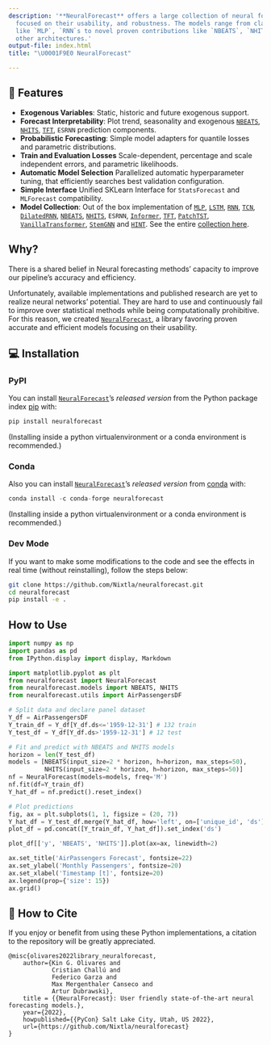 ```yaml
---
description: '**NeuralForecast** offers a large collection of neural forecasting models
  focused on their usability, and robustness. The models range from classic networks
  like `MLP`, `RNN`s to novel proven contributions like `NBEATS`, `NHITS`, `TFT` and
  other architectures.'
output-file: index.html
title: "\U0001F9E0 NeuralForecast"

---
```


## 🎊 Features

-   **Exogenous Variables**: Static, historic and future exogenous
    support.
-   **Forecast Interpretability**: Plot trend, seasonality and exogenous
    [`NBEATS`](https://Nixtla.github.io/neuralforecast/models.nbeats.html#nbeats),
    [`NHITS`](https://Nixtla.github.io/neuralforecast/models.nhits.html#nhits),
    [`TFT`](https://Nixtla.github.io/neuralforecast/models.tft.html#tft),
    `ESRNN` prediction components.
-   **Probabilistic Forecasting**: Simple model adapters for quantile
    losses and parametric distributions.
-   **Train and Evaluation Losses** Scale-dependent, percentage and
    scale independent errors, and parametric likelihoods.
-   **Automatic Model Selection** Parallelized automatic hyperparameter
    tuning, that efficiently searches best validation configuration.
-   **Simple Interface** Unified SKLearn Interface for `StatsForecast`
    and `MLForecast` compatibility.
-   **Model Collection**: Out of the box implementation of
    [`MLP`](https://Nixtla.github.io/neuralforecast/models.mlp.html#mlp),
    [`LSTM`](https://Nixtla.github.io/neuralforecast/models.lstm.html#lstm),
    [`RNN`](https://Nixtla.github.io/neuralforecast/models.rnn.html#rnn),
    [`TCN`](https://Nixtla.github.io/neuralforecast/models.tcn.html#tcn),
    [`DilatedRNN`](https://Nixtla.github.io/neuralforecast/models.dilated_rnn.html#dilatedrnn),
    [`NBEATS`](https://Nixtla.github.io/neuralforecast/models.nbeats.html#nbeats),
    [`NHITS`](https://Nixtla.github.io/neuralforecast/models.nhits.html#nhits),
    `ESRNN`,
    [`Informer`](https://Nixtla.github.io/neuralforecast/models.informer.html#informer),
    [`TFT`](https://Nixtla.github.io/neuralforecast/models.tft.html#tft),
    [`PatchTST`](https://Nixtla.github.io/neuralforecast/models.patchtst.html#patchtst),
    [`VanillaTransformer`](https://Nixtla.github.io/neuralforecast/models.vanillatransformer.html#vanillatransformer),
    [`StemGNN`](https://Nixtla.github.io/neuralforecast/models.stemgnn.html#stemgnn)
    and
    [`HINT`](https://Nixtla.github.io/neuralforecast/models.hint.html#hint).
    See the entire [collection
    here](https://nixtla.github.io/neuralforecast/models.html).

## Why?

There is a shared belief in Neural forecasting methods’ capacity to
improve our pipeline’s accuracy and efficiency.

Unfortunately, available implementations and published research are yet
to realize neural networks’ potential. They are hard to use and
continuously fail to improve over statistical methods while being
computationally prohibitive. For this reason, we created
[`NeuralForecast`](https://Nixtla.github.io/neuralforecast/core.html#neuralforecast),
a library favoring proven accurate and efficient models focusing on
their usability.

## 💻 Installation

### PyPI

You can install
[`NeuralForecast`](https://Nixtla.github.io/neuralforecast/core.html#neuralforecast)’s
*released version* from the Python package index
[pip](https://pypi.org/project/neuralforecast/) with:

```python
pip install neuralforecast
```

(Installing inside a python virtualenvironment or a conda environment is
recommended.)

### Conda

Also you can install
[`NeuralForecast`](https://Nixtla.github.io/neuralforecast/core.html#neuralforecast)’s
*released version* from
[conda](https://anaconda.org/conda-forge/neuralforecast) with:

```python
conda install -c conda-forge neuralforecast
```

(Installing inside a python virtualenvironment or a conda environment is
recommended.)

### Dev Mode

If you want to make some modifications to the code and see the effects
in real time (without reinstalling), follow the steps below:

```bash
git clone https://github.com/Nixtla/neuralforecast.git
cd neuralforecast
pip install -e .
```

## How to Use

```python
import numpy as np
import pandas as pd
from IPython.display import display, Markdown

import matplotlib.pyplot as plt
from neuralforecast import NeuralForecast
from neuralforecast.models import NBEATS, NHITS
from neuralforecast.utils import AirPassengersDF

# Split data and declare panel dataset
Y_df = AirPassengersDF
Y_train_df = Y_df[Y_df.ds<='1959-12-31'] # 132 train
Y_test_df = Y_df[Y_df.ds>'1959-12-31'] # 12 test

# Fit and predict with NBEATS and NHITS models
horizon = len(Y_test_df)
models = [NBEATS(input_size=2 * horizon, h=horizon, max_steps=50),
          NHITS(input_size=2 * horizon, h=horizon, max_steps=50)]
nf = NeuralForecast(models=models, freq='M')
nf.fit(df=Y_train_df)
Y_hat_df = nf.predict().reset_index()

# Plot predictions
fig, ax = plt.subplots(1, 1, figsize = (20, 7))
Y_hat_df = Y_test_df.merge(Y_hat_df, how='left', on=['unique_id', 'ds'])
plot_df = pd.concat([Y_train_df, Y_hat_df]).set_index('ds')

plot_df[['y', 'NBEATS', 'NHITS']].plot(ax=ax, linewidth=2)

ax.set_title('AirPassengers Forecast', fontsize=22)
ax.set_ylabel('Monthly Passengers', fontsize=20)
ax.set_xlabel('Timestamp [t]', fontsize=20)
ax.legend(prop={'size': 15})
ax.grid()
```

## 🙏 How to Cite

If you enjoy or benefit from using these Python implementations, a
citation to the repository will be greatly appreciated.

``` text
@misc{olivares2022library_neuralforecast,
    author={Kin G. Olivares and
            Cristian Challú and
            Federico Garza and
            Max Mergenthaler Canseco and
            Artur Dubrawski},
    title = {{NeuralForecast}: User friendly state-of-the-art neural forecasting models.},
    year={2022},
    howpublished={{PyCon} Salt Lake City, Utah, US 2022},
    url={https://github.com/Nixtla/neuralforecast}
}
```

